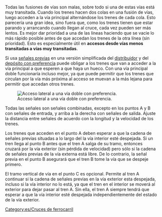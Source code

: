 
{{es/Menú de Cruces}}
Todas las fusiones de vías son malas, sobre todo si una de estas vías está muy transitada. Cuando los trenes hacen dos colas en una fusión de vías, luego acceden a la vía principal alternándose los trenes de cada cola. Esto parecería una gran idea, sino fuera que, como los trenes tienen que estar parando y arrancando cuando llegan al cruce, cada vez pueden ser más lentos.
Es mejor dar prioridad a una de las líneas haciendo que se vacíe lo más rápido posible antes de que accedan los trenes de la otra línea (sin prioridad). Esto es especialmente útil en '''accesos desde vías menos transitadas a vías muy transitadas'''.

Si usa [[es/señales previas|señales previas]] en una versión simplificada del [[es/Community/Junctionary/Distribuidor con esperas|distribuidor]] y del [[es/Manual/Construir depósitos de trenes#Configuraciones avanzadas|depósito con preferencia]] puede obligar a los trenes que van a acceder a la vía principal a que esperen a que haya un hueco. Con una vía principal doble funcionaría incluso mejor, ya que puede permitir que los trenes que circulan por la vía más próxima al acceso se muevan a la más lejana para permitir que accedan otros trenes.

[[File:en/rightofwaymerge.png|none|frame|Acceso lateral a una vía doble con preferencia.]]

Todas las señales son señales combinadas, excepto en los puntos A y B con señales de entrada, y arriba a la derecha con señales de salida. Ajuste la distancia entre señales de acuerdo con la longitud y la velocidad de los trenes.

Los trenes que acceden en el punto A deben esperar a que la cadena de señales previas situadas a lo largo del la vía interior esté despejada. Si un tren llega al punto B antes que el tren A salga de su tramo, entonces cruzará por la vía exterior (sin pérdida de velocidad) pero sólo si la cadena de señales previas de la vía externa está libre. De lo contrario, la señal previa en el punto B asegurará que el tren B tome la vía que se despeje primero.

El tramo vertical de vía en el punto C es opcional. Permite al tren A continuar si la cadena de señales previas en la vía exterior esta despejada, incluso si la vía interior no lo está, ya que el tren en el interior se moverá al exterior para dejar pasar al tren A. Sin ella, el tren A siempre tendrá que esperar a que la vía interior esté despejada independientemente del estado de la vía exterior.

[[Category:es/Cruces de ferrocarril]]